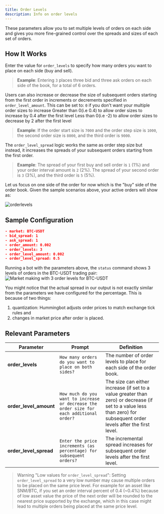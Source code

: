 ```yaml
---
title: Order Levels
description: Info on order levels
---
```


These parameters allow you to set multiple levels of orders on each side and gives you more fine-grained control over the spreads and sizes of each set of orders.

## How It Works

Enter the value for `order_levels` to specify how many orders you want to place on each side (buy and sell).

> **Example**: Entering `3` places three bid and three ask orders on each side of the book, for a total of 6 orders.

Users can also increase or decrease the size of subsequent orders starting from the first order in increments or decrements specified in `order_level_amount`. This can be set to:
`0` if you don't want your multiple order sizes to increase
Greater than 0(i.e 0.4) to allow order sizes to increase by 0.4 after the first level
Less than 0(i.e -2) to allow order sizes to decrease by 2 after the first level

> **Example**: If the order start size is `7000` and the order step size is `1000`, the second order size is `8000`, and the third order is `9000`.

The `order_level_spread` logic works the same as order step size but instead, it increases the spreads of your subsequent orders starting from the first order.

> **Example**: The spread of your first buy and sell order is `1` (1%) and your order interval amount is `2` (2%). The spread of your second order is `3` (3%), and the third order is `5` (5%).

Let us focus on one side of the order for now which is the "buy" side of the order book. Given the sample scenarios above, your active orders will show as:

![orderlevels](order_level_spread_amount.png)

## Sample Configuration

```json
- market: BTC-USDT
- bid_spread: 1
- ask_spread: 1
- order_amount: 0.002
- order_levels: 3
- order_level_amount: 0.002
- order_level_spread: 0.5
```

Running a bot with the parameters above, the `status` command shows 3 levels of orders in the BTC-USDT trading pair:
![Market making with 3 order levels for BTC-USDT](order_level_spread_amount1-new.png)

You might notice that the actual spread in our output is not exactly similar from the parameters we have configured for the percentage. This is because of two things:

1. quantization: Hummingbot adjusts order prices to match exchange tick rules and
2. changes in market price after order is placed.

## Relevant Parameters

| Parameter              | Prompt                                                                                   | Definition                                                                                                                                                           |
| ---------------------- | ---------------------------------------------------------------------------------------- | -------------------------------------------------------------------------------------------------------------------------------------------------------------------- |
| **order_levels**       | `How many orders do you want to place on both sides?`                                    | The number of order levels to place for each side of the order book.                                                                                                 |
| **order_level_amount** | `How much do you want to increase or decrease the order size for each additional order?` | The size can either increase (if set to a value greater than zero) or decrease (if set to a value less than zero) for subsequent order levels after the first level. |
| **order_level_spread** | `Enter the price increments (as percentage) for subsequent orders?`                      | The incremental spread increases for subsequent order levels after the first level.                                                                                  |

> Warning "Low values for `order_level_spread`": Setting `order_level_spread` to a very low number may cause multiple orders to be placed on the same price level. For example for an asset like SNM/BTC, if you set an order interval percent of 0.4 (~0.4%) because of low asset value the price of the next order will be rounded to the nearest price supported by the exchange, which in this case might lead to multiple orders being placed at the same price level.
